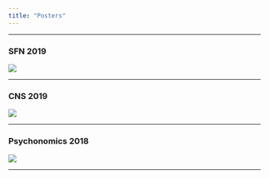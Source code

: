 ```yaml
---
title: "Posters"
---
```

***

### SFN 2019

![](pdfs/sfn2019_12.JPEG)

***

### CNS 2019

![](pdfs/Tremblay-McGawEtal19_CNS_FINAL.JPEG)


***

### Psychonomics 2018

![](pdfs/Psychonomics_Poster.JPEG)

***

